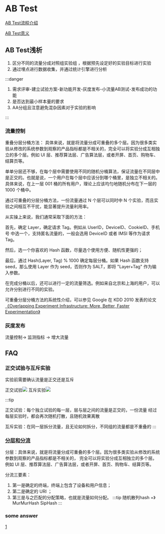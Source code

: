 # AB Test

[AB Test流程介绍](https://blog.csdn.net/weixin_43029292/article/details/125573860)


[AB Test意义](https://cloud.tencent.com/developer/article/1938086)


## AB Test浅析

1. 区分不同的流量分成对照组实验组 ，根据预先设定好的实验目标进行实验
2. 通过埋点进行数据收集，并通过统计引擎进行分析

:::danger
1. 需求评审-建立试验方案-新功能开发-灰度发布-小流量AB测试-发布成功的功能
2. 是否达到最小样本量的要求
3. AA分组且注意避免混杂因素对于实验的影响 

:::

### 流量控制

重叠分层分桶方法：
具体来说，就是将流量分成可重叠的多个层。因为很多类实验从修改的系统参数到观察的产品指标都是不相关的，完全可以将实验分成互相独立的多个层。例如 UI 层、推荐算法层、广告算法层，或者开屏、首页、购物车、结算页等。

单单分层还不够，在每个层中需要使用不同的随机分桶算法，保证流量在不同层中是正交的。也就是说，一个用户在每个层中应该分到哪个桶里，是独立不相关的。具体来说，在上一层 001 桶的所有用户，理论上应该均匀地随机分布在下一层的 1000 个桶中。

通过可重叠的分层分桶方法，一份流量通过 N 个层可以同时中 N 个实验，而且实验之间相互不干扰，能显著提升流量利用率。

从实操上来说，我们通常采取下面的方法：

首先，确定 Layer，确定请求 Tag。例如从 UserID，DeviceID、CookieID、手机号 中选一个，支持匿名流量的，一般会选用 DeviceID 或者 IMSI 等作为请求 Tag。

然后，选一个你喜欢的 Hash 函数，尽量选个使用方便、随机性更强的；

最后，通过 Hash(Layer, Tag) % 1000 确定每层分桶。如果 Hash 函数支持 seed，那么使用 Layer 作为 seed，否则作为 SALT，即将 "Layer+Tag" 作为输入参数。

在完成分桶以后，还可以进行一定的流量筛选。例如来自北京和上海的用户，可以允许分别进行不同的实验。

可重叠分层分桶方法的系统性介绍，可以参见 Google 在 KDD 2010 发表的论文[《Overlapping Experiment Infrastructure: More, Better, Faster Experimentation》]( https://research.google/pubs/overlapping-experiment-infrastructure-more-better-faster-experimentation/)







### 灰度发布

流量控制-> 监测指标 -> 增大流量




## FAQ
### 正交试验与互斥实验
实验前需要确认流量是正交还是互斥

正交试验![](/zhengjiao.png)
互斥实验![](/huchi.png)

:::tip

  正交试验：每个独立试验的每一层，层与层之间的流量是正交的，一份流量
经过每层实验时，都会再次随机打散，且随机效果离散

  互斥实验：在同一层拆分流量，且无论如何拆分，不同组的流量都是不重叠的
:::

###  [分层和分流](https://yangwenbo.com/articles/abtest-traffic-diversion.html)
分层：具体来说，就是将流量分成可重叠的多个层。因为很多类实验从修改的系统参数到观察的产品指标都是不相关的，
完全可以将实验分成互相独立的多个层。例如 UI 层、推荐算法层、广告算法层，或者开屏、首页、购物车、结算页等。

分流三要素：
1. 第一是确定的终端，终端上包含了设备和用户信息；
2. 第二是确定的 URI ；
3. 第三是与之匹配的分配策略，也就是流量如何分配。
:::tip
  随机散列hash =》MurMurHash
  SipHash
:::

### some answer
[1](https://cloud.tencent.com/developer/article/1938086)